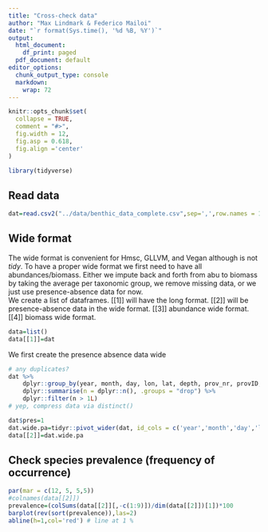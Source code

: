 ```yaml
---
title: "Cross-check data"
author: "Max Lindmark & Federico Mailoi"
date: "`r format(Sys.time(), '%d %B, %Y')`"
output:
  html_document:
    df_print: paged
  pdf_document: default
editor_options: 
  chunk_output_type: console
  markdown: 
    wrap: 72
---
```


```r
knitr::opts_chunk$set(
  collapse = TRUE,
  comment = "#>",
  fig.width = 12,
  fig.asp = 0.618,
  fig.align ='center'
)
```
```r
library(tidyverse)
```


## Read data

```r
dat=read.csv2("../data/benthic_data_complete.csv",sep=',',row.names = 1)
```

## Wide format

The wide format is convenient for Hmsc, GLLVM, and Vegan although is not *tidy*.
To have a proper wide format we first need to have all abundances/biomass. Either we impute back and forth from abu to biomass by taking the average per taxonomic group, we remove missing data,  or we just use presence-absence data for now.  
We create a list of dataframes. [[1]] will have the long format. [[2]] will be presence-absence data in the wide format. [[3]] abundance wide format. [[4]] biomass wide format.

```r
data=list()
data[[1]]=dat
```

We first create the presence absence data wide

```r
# any duplicates?
dat %>%
    dplyr::group_by(year, month, day, lon, lat, depth, prov_nr, provID, SubDiv, species_group) %>%
    dplyr::summarise(n = dplyr::n(), .groups = "drop") %>%
    dplyr::filter(n > 1L) 
# yep, compress data via distinct()

```

```r
dat$pres=1
dat.wide.pa=tidyr::pivot_wider(dat, id_cols = c('year','month','day','lon','lat','depth','prov_nr','provID','SubDiv'), names_from = 'taxa',values_from = 'pres',values_fill = 0)
data[[2]]=dat.wide.pa
```

## Check species prevalence (frequency of occurrence)
```r
par(mar = c(12, 5, 5,5)) 
#colnames(data[[2]])
prevalence=(colSums(data[[2]][,-c(1:9)])/dim(data[[2]])[1])*100
barplot(rev(sort(prevalence)),las=2)
abline(h=1,col='red') # line at 1 %
```






